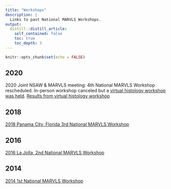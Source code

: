 ```yaml
---
title: "Workshops"
description: |
  Links to past National MARVLS Workshops.
output:
  distill::distill_article:
    self_contained: false
    toc: true
    toc_depth: 3
---
```


```r
knitr::opts_chunk$set(echo = FALSE)
```

## 2020

2020 Joint NSAW & MARVLS meeting: 4th National MARVLS Workshop rescheduled. In-person workshop canceled but a [virtual histology workshop was held](https://drive.google.com/drive/folders/1ppjix93fNMTv-5erjq1g_DGwFSxqWD_x?usp=sharing). [Results from virtual histology workshop](https://drive.google.com/file/d/1j2g_dVYebEBHjM1J1d2lgWCNZWcnH9KP/view?usp=sharing)

## 2018

[2018 Panama City, Florida 3rd National MARVLS Workshop](https://drive.google.com/drive/folders/1Xr8jURdwEWCAR9NUYV7gyZpB193bAZa3?usp=sharing) 

## 2016

[2016 La,Jolla, 2nd National MARVLS Workshop](https://drive.google.com/drive/folders/1ue8ok_pfyLgiFP8KUREhAE4Qba9DdFGf?usp=sharing) 

## 2014

[2014 1st National MARVLS Workshop](https://drive.google.com/drive/folders/1udJwD4FAgSxu1fbDjWqon4x_inZrr8WI?usp=sharing) 

